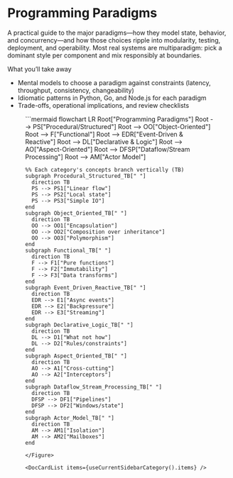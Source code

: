 
# Programming Paradigms

A practical guide to the major paradigms—how they model state, behavior, and concurrency—and how those choices ripple into modularity, testing, deployment, and operability. Most real systems are multiparadigm: pick a dominant style per component and mix responsibly at boundaries.


What you’ll take away

- Mental models to choose a paradigm against constraints (latency, throughput, consistency, changeability)
- Idiomatic patterns in Python, Go, and Node.js for each paradigm
- Trade-offs, operational implications, and review checklists

<Figure caption="An overview of major programming paradigms and their core concepts.">
```mermaid
flowchart LR
    Root["Programming Paradigms"]
    Root --> PS["Procedural/Structured"]
    Root --> OO["Object-Oriented"]
    Root --> F["Functional"]
    Root --> EDR["Event-Driven & Reactive"]
    Root --> DL["Declarative & Logic"]
    Root --> AO["Aspect-Oriented"]
    Root --> DFSP["Dataflow/Stream Processing"]
    Root --> AM["Actor Model"]

    %% Each category's concepts branch vertically (TB)
    subgraph Procedural_Structured_TB[" "]
      direction TB
      PS --> PS1["Linear flow"]
      PS --> PS2["Local state"]
      PS --> PS3["Simple IO"]
    end
    subgraph Object_Oriented_TB[" "]
      direction TB
      OO --> OO1["Encapsulation"]
      OO --> OO2["Composition over inheritance"]
      OO --> OO3["Polymorphism"]
    end
    subgraph Functional_TB[" "]
      direction TB
      F --> F1["Pure functions"]
      F --> F2["Immutability"]
      F --> F3["Data transforms"]
    end
    subgraph Event_Driven_Reactive_TB[" "]
      direction TB
      EDR --> E1["Async events"]
      EDR --> E2["Backpressure"]
      EDR --> E3["Streaming"]
    end
    subgraph Declarative_Logic_TB[" "]
      direction TB
      DL --> D1["What not how"]
      DL --> D2["Rules/constraints"]
    end
    subgraph Aspect_Oriented_TB[" "]
      direction TB
      AO --> A1["Cross-cutting"]
      AO --> A2["Interceptors"]
    end
    subgraph Dataflow_Stream_Processing_TB[" "]
      direction TB
      DFSP --> DF1["Pipelines"]
      DFSP --> DF2["Windows/state"]
    end
    subgraph Actor_Model_TB[" "]
      direction TB
      AM --> AM1["Isolation"]
      AM --> AM2["Mailboxes"]
    end
```
</Figure>

<DocCardList items={useCurrentSidebarCategory().items} />
